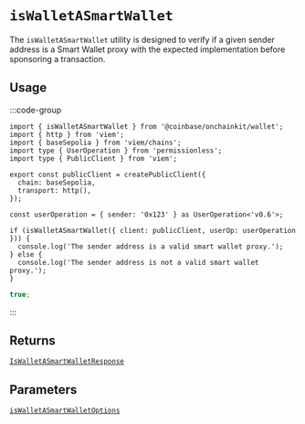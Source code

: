 # `isWalletASmartWallet`

The `isWalletASmartWallet` utility is designed to verify if a given sender address is a Smart Wallet proxy with the expected implementation before sponsoring a transaction.

## Usage

:::code-group

```tsx [code]
import { isWalletASmartWallet } from '@coinbase/onchainkit/wallet';
import { http } from 'viem';
import { baseSepolia } from 'viem/chains';
import type { UserOperation } from 'permissionless';
import type { PublicClient } from 'viem';

export const publicClient = createPublicClient({
  chain: baseSepolia,
  transport: http(),
});

const userOperation = { sender: '0x123' } as UserOperation<'v0.6'>;

if (isWalletASmartWallet({ client: publicClient, userOp: userOperation })) {
  console.log('The sender address is a valid smart wallet proxy.');
} else {
  console.log('The sender address is not a valid smart wallet proxy.');
}
```

```ts [return value]
true;
```

:::

## Returns

[`IsWalletASmartWalletResponse`](/wallet/types#iswalletasmartwalletresponse)

## Parameters

[`isWalletASmartWalletOptions`](/wallet/types#iswalletasmartwalletoptions)
